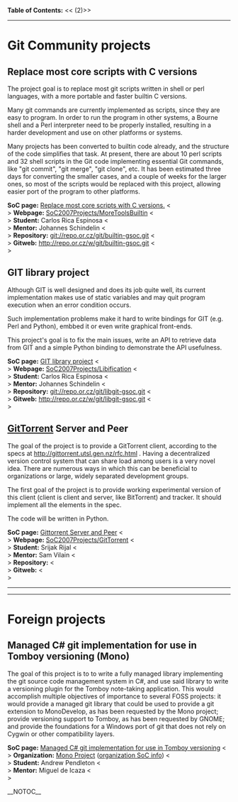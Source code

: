 <b>Table of Contents:</b>
<<<!-- ! TOC here -->(2)>>
----
= Git Community projects =

== Replace most core scripts with C versions ==

The project goal is to replace most git scripts written in shell or perl languages, with a more portable and faster builtin C versions.

Many git commands are currently implemented as scripts, since they are easy to program. In order to run the program in other systems, a Bourne shell and a Perl interpreter need to be properly installed, resulting in a harder development and use on other platforms or systems.

Many projects has been converted to builtin code already, and the structure of the code simplifies that task. At present, there are about 10 perl scripts and 32 shell scripts in the Git code implementing essential Git commands, like "git commit", "git merge", "git clone", etc. It has been estimated three days for converting the smaller cases, and a couple of weeks for the larger ones, so most of the scripts would be replaced with this project, allowing easier port of the program to other platforms.

<b>SoC page:</b> [http://code.google.com/soc/git/appinfo.html?csaid=BB370B5D857FA7A Replace most core scripts with C versions.] <<BR>>
<b>Webpage:</b> [[SoC2007Projects/MoreToolsBuiltin]] <<BR>>
<b>Student:</b> Carlos Rica Espinosa <<BR>>
<b>Mentor:</b> Johannes Schindelin <<BR>>
<b>Repository:</b> git://repo.or.cz/git/builtin-gsoc.git <<BR>>
<b>Gitweb:</b> http://repo.or.cz/w/git/builtin-gsoc.git <<BR>>

== GIT library project ==

Although GIT is well designed and does its job quite well, its current implementation makes use of static variables and may quit program execution when an error condition occurs.

Such implementation problems make it hard to write bindings for GIT (e.g. Perl and Python), embbed it or even write graphical front-ends.

This project's goal is to fix the main issues, write an API to retrieve data from GIT and a simple Python binding to demonstrate the API usefulness.

<b>SoC page:</b> [http://code.google.com/soc/git/appinfo.html?csaid=5DB940E4533E058B GIT library project] <<BR>>
<b>Webpage:</b> [[SoC2007Projects/Libification]] <<BR>>
<b>Student:</b> Carlos Rica Espinosa <<BR>>
<b>Mentor:</b> Johannes Schindelin <<BR>>
<b>Repository:</b> git://repo.or.cz/git/libgit-gsoc.git <<BR>>
<b>Gitweb:</b> http://repo.or.cz/w/git/libgit-gsoc.git <<BR>>

== [[GitTorrent]] Server and Peer ==

The goal of the project is to provide a GitTorrent client, according to the specs at http://gittorrent.utsl.gen.nz/rfc.html . Having a decentralized version control system that can share load among users is a very novel idea. There are numerous ways in which this can be beneficial to organizations or large, widely separated development groups.

The first goal of the project is to provide working experimental version of this client (client is client and server, like BitTorrent) and tracker. It should implement all the elements in the spec.

The code will be written in Python.

<b>SoC page:</b> [http://code.google.com/soc/git/appinfo.html?csaid=130BE24CCA0EFEAC Gittorrent Server and Peer] <<BR>>
<b>Webpage:</b> [[SoC2007Projects/GitTorrent]] <<BR>>
<b>Student:</b> Srijak Rijal <<BR>>
<b>Mentor:</b> Sam Vilain <<BR>>
<b>Repository:</b> <<BR>>
<b>Gitweb:</b> <<BR>>

----
----

= Foreign projects =

== Managed C# git implementation for use in Tomboy versioning (Mono) ==

The goal of this project is to to write a fully managed library implementing the git source code management system in C#, and use said library to write a versioning plugin for the Tomboy note-taking application. This would accomplish multiple objectives of importance to several FOSS projects: it would provide a managed git library that could be used to provide a git extension to MonoDevelop, as has been requested by the Mono project; provide versioning support to Tomboy, as has been requested by GNOME; and provide the foundations for a Windows port of git that does not rely on Cygwin or other compatibility layers.

<b>SoC page:</b> [http://code.google.com/soc/mono/appinfo.html?csaid=59AC96ED9267FFC3 Managed C# git implementation for use in Tomboy versioning] <<BR>>
<b>Organization:</b> [http://www.mono-project.com Mono Project] ([http://code.google.com/soc/mono/about.html organization SoC info]) <<BR>>
<b>Student:</b> Andrew Pendleton <<BR>>
<b>Mentor:</b> Miguel de Icaza <<BR>>

__NOTOC__